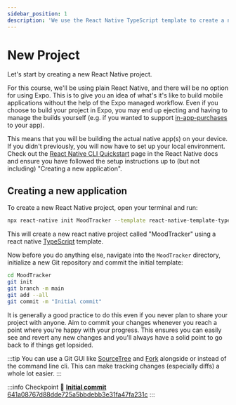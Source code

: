 ```yaml
---
sidebar_position: 1
description: 'We use the React Native TypeScript template to create a new project'
---
```



# New Project

Let's start by creating a new React Native project.

For this course, we'll be using plain React Native, and there will be no option for using Expo. This is to give you an idea of what's it's like to build mobile applications without the help of the Expo managed workflow. Even if you choose to build your project in Expo, you may end up ejecting and having to manage the builds yourself (e.g. if you wanted to support [in-app-purchases](https://docs.expo.dev/versions/latest/sdk/in-app-purchases/) to your app).

This means that you will be building the actual native app(s) on your device. If you didn't previously, you will now have to set up your local environment. Check out the [React Native CLI Quickstart](https://reactnative.dev/docs/environment-setup) page in the React Native docs and ensure you have followed the setup instructions up to (but not including) "Creating a new application".

## Creating a new application

To create a new React Native project, open your terminal and run:

```bash
npx react-native init MoodTracker --template react-native-template-typescript
```

This will create a new react native project called "MoodTracker" using a react native [TypeScript](https://github.com/react-native-community/react-native-template-typescript) template.

Now before you do anything else, navigate into the `MoodTracker` directory, initialize a new Git repository and commit the initial template:

```bash
cd MoodTracker
git init
git branch -m main
git add --all
git commit -m "Initial commit"
```

It is generally a good practice to do this even if you never plan to share your project with anyone. Aim to commit your changes whenever you reach a point where you're happy with your progress. This ensures you can easily see and revert any new changes and you'll always have a solid point to go back to if things get lopsided.

:::tip
You can use a Git GUI like [SourceTree](https://www.sourcetreeapp.com/) and [Fork](https://git-fork.com/) alongside or instead of the command line cli. This can make tracking changes (especially diffs) a whole lot easier.
:::

:::info Checkpoint 🔗
[**Initial commit** 641a08767d88dde725a5bbdebb3e31fa47fa231c](https://github.com/kadikraman/MoodTracker/commit/641a08767d88dde725a5bbdebb3e31fa47fa231c)
:::
